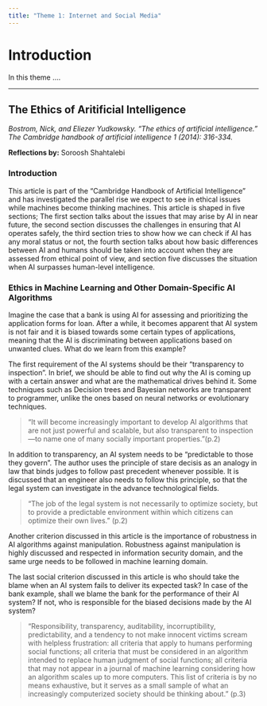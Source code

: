 ```yaml
---
title: "Theme 1: Internet and Social Media"
---
```


# Introduction

In this theme ....


***

## The Ethics of Aritificial Intelligence 
*Bostrom, Nick, and Eliezer Yudkowsky. "The ethics of artificial intelligence." The Cambridge handbook of artificial intelligence 1 (2014): 316-334.*

**Reflections by:** Soroosh Shahtalebi

### Introduction

This article is part of the “Cambridge Handbook of Artificial Intelligence” and has investigated the parallel rise we expect to see in ethical issues while machines become thinking machines. This article is shaped in five sections; The first section talks about the issues that may arise by AI in near future, the second section discusses the challenges in ensuring that AI operates safely, the third section tries to show how we can check if AI has any moral status or not, the fourth section talks about how basic differences between AI and humans should be taken into account when they are assessed from ethical point of view, and section five discusses the situation when AI surpasses human-level intelligence.

### Ethics in Machine Learning and Other Domain‐Specific AI Algorithms

Imagine the case that a bank is using AI for assessing and prioritizing the application forms for loan. After a while, it becomes apparent that AI system is not fair and it is biased towards some certain types of applications, meaning that the AI is discriminating between applications based on unwanted clues. What do we learn from this example?

The first requirement of the AI systems should be their “transparency to inspection”. In brief, we should be able to find out why the AI is coming up with a certain answer and what are the mathematical drives behind it. Some techniques such as Decision trees and Bayesian networks are transparent to programmer, unlike the ones based on neural networks or evolutionary techniques.

>“It will become increasingly important to develop AI algorithms that are not just powerful and scalable, but also transparent to inspection—to name one of many socially important properties.”(p.2)

In addition to transparency, an AI system needs to be “predictable to those they govern”. The author uses the principle of stare decisis as an analogy in law that binds judges to follow past precedent whenever possible. It is discussed that an engineer also needs to follow this principle, so that the legal system can investigate in the advance technological fields.

>“The job of the legal system is not necessarily to optimize society, but to provide a predictable environment within which citizens can optimize their own lives.” (p.2)

Another criterion discussed in this article is the importance of robustness in AI algorithms against manipulation. Robustness against manipulation is highly discussed and respected in information security domain, and the same urge needs to be followed in machine learning domain.

The last social criterion discussed in this article is who should take the blame when an AI system fails to deliver its expected task? In case of the bank example, shall we blame the bank for the performance of their AI system? If not, who is responsible for the biased decisions made by the AI system?


> “Responsibility, transparency, auditability, incorruptibility, predictability, and a tendency to not make innocent victims scream with helpless frustration: all criteria that apply to humans performing social functions; all criteria that must be considered in an algorithm intended to replace human judgment of social functions; all criteria that may not appear in a journal of machine learning considering how an algorithm scales up to more computers. This list of criteria is by no means exhaustive, but it serves as a small sample of what an increasingly computerized society should be thinking about.” (p.3)